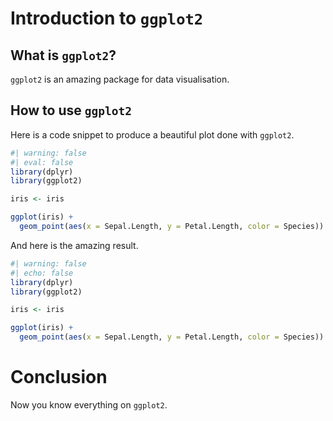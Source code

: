 

# Introduction to `ggplot2`

## What is `ggplot2`?

`ggplot2` is an amazing package for data visualisation.

## How to use `ggplot2`




Here is a code snippet to produce a beautiful plot done with `ggplot2`.

```r
#| warning: false
#| eval: false
library(dplyr)
library(ggplot2)

iris <- iris

ggplot(iris) +
  geom_point(aes(x = Sepal.Length, y = Petal.Length, color = Species))

```

And here is the amazing result.

```r
#| warning: false
#| echo: false
library(dplyr)
library(ggplot2)

iris <- iris

ggplot(iris) +
  geom_point(aes(x = Sepal.Length, y = Petal.Length, color = Species))

```

# Conclusion

Now you know everything on `ggplot2`.


